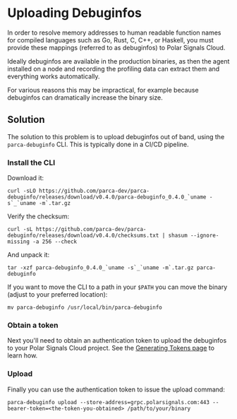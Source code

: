 # Uploading Debuginfos

In order to resolve memory addresses to human readable function names for compiled languages such as Go, Rust, C, C++, or Haskell, you must provide these mappings (referred to as debuginfos) to Polar Signals Cloud.

Ideally debuginfos are available in the production binaries, as then the agent installed on a node and recording the profiling data can extract them and everything works automatically.

For various reasons this may be impractical, for example because debuginfos can dramatically increase the binary size.

## Solution

The solution to this problem is to upload debuginfos out of band, using the `parca-debuginfo` CLI. This is typically done in a CI/CD pipeline.

### Install the CLI

Download it:

```
curl -sLO https://github.com/parca-dev/parca-debuginfo/releases/download/v0.4.0/parca-debuginfo_0.4.0_`uname -s`_`uname -m`.tar.gz
```

Verify the checksum:

```
curl -sL https://github.com/parca-dev/parca-debuginfo/releases/download/v0.4.0/checksums.txt | shasum --ignore-missing -a 256 --check
```

And unpack it:

```
tar -xzf parca-debuginfo_0.4.0_`uname -s`_`uname -m`.tar.gz parca-debuginfo
```

If you want to move the CLI to a path in your `$PATH` you can move the binary (adjust to your preferred location):

```
mv parca-debuginfo /usr/local/bin/parca-debuginfo
```

### Obtain a token

Next you'll need to obtain an authentication token to upload the debuginfos to your Polar Signals Cloud project. See the [Generating Tokens page](generating-tokens) to learn how.

### Upload

Finally you can use the authentication token to issue the upload command:

```
parca-debuginfo upload --store-address=grpc.polarsignals.com:443 --bearer-token=<the-token-you-obtained> /path/to/your/binary
```
